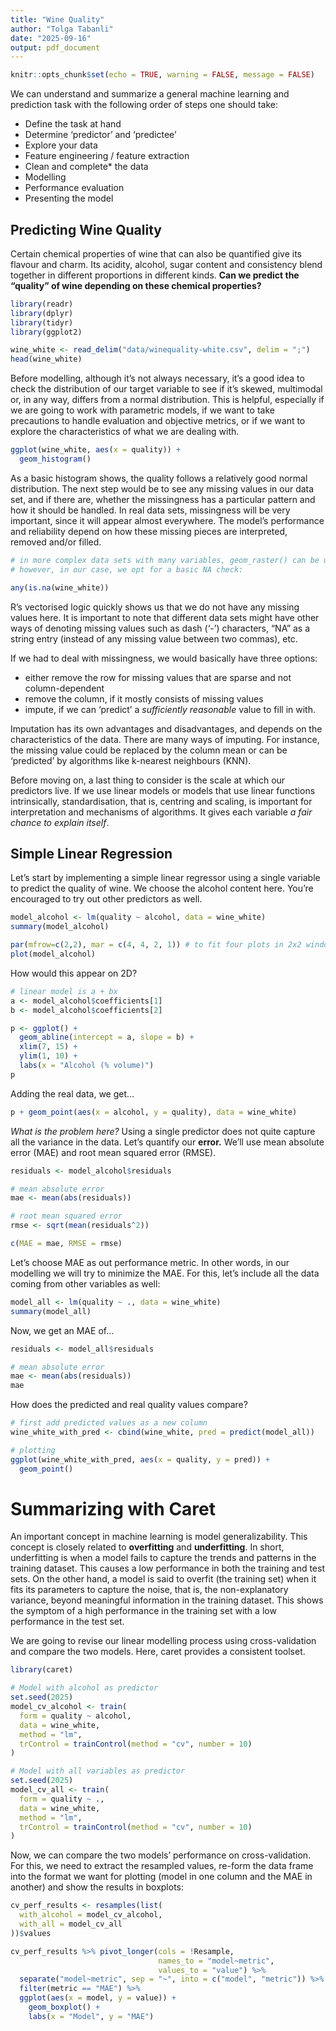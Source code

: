 ```yaml
---
title: "Wine Quality"
author: "Tolga Tabanli"
date: "2025-09-16"
output: pdf_document
---
```


```r
knitr::opts_chunk$set(echo = TRUE, warning = FALSE, message = FALSE)
```

We can understand and summarize a general machine learning and prediction task with the following order of steps one should take:

* Define the task at hand
* Determine 'predictor' and 'predictee'
* Explore your data
* Feature engineering / feature extraction
* Clean and complete\* the data
* Modelling
* Performance evaluation
* Presenting the model

## Predicting Wine Quality

Certain chemical properties of wine that can also be quantified give its flavour and charm.
Its acidity, alcohol, sugar content and consistency blend together in different proportions in different kinds. **Can we predict the "quality" of wine depending on these chemical properties?**

```r
library(readr)
library(dplyr)
library(tidyr)
library(ggplot2)

wine_white <- read_delim("data/winequality-white.csv", delim = ";")
head(wine_white)
```

Before modelling, although it's not always necessary, it's a good idea to check the distribution of our target variable to see if it's skewed, multimodal or, in any way, differs from a normal distribution. This is helpful, especially if we are going to work with parametric models, if we want to take precautions to handle evaluation and objective metrics, or if we want to explore the characteristics of what we are dealing with.

```r
ggplot(wine_white, aes(x = quality)) +
  geom_histogram()
```

As a basic histogram shows, the quality follows a relatively good normal distribution.
The next step would be to see any missing values in our data set, and if there are, whether the missingness has a particular pattern and how it should be handled.
In real data sets, missingness will be very important, since it will appear almost everywhere.
The model's performance and reliability depend on how these missing pieces are interpreted, removed and/or filled.

```r
# in more complex data sets with many variables, geom_raster() can be used to visualize missingness
# however, in our case, we opt for a basic NA check:

any(is.na(wine_white))

```

R's vectorised logic quickly shows us that we do not have any missing values here.
It is important to note that different data sets might have other ways of denoting missing values
such as dash ('-') characters, "NA" as a string entry (instead of any missing value between two commas), etc.

If we had to deal with missingness, we would basically have three options:

* either remove the row for missing values that are sparse and not column-dependent
* remove the column, if it mostly consists of missing values
* impute, if we can 'predict' a *sufficiently reasonable* value to fill in with.

Imputation has its own advantages and disadvantages, and depends on the characteristics of the data.
There are many ways of imputing. For instance, the missing value could be replaced by the column mean or can be 'predicted' by algorithms like k-nearest neighbours (KNN).

Before moving on, a last thing to consider is the scale at which our predictors live.
If we use linear models or models that use linear functions intrinsically, standardisation, that is, centring and scaling, is important for interpretation and mechanisms of algorithms.
It gives each variable *a fair chance to explain itself*.

## Simple Linear Regression

Let's start by implementing a simple linear regressor using a single variable to predict the quality of wine.
We choose the alcohol content here. You're encouraged to try out other predictors as well.

```r
model_alcohol <- lm(quality ~ alcohol, data = wine_white)
summary(model_alcohol)

par(mfrow=c(2,2), mar = c(4, 4, 2, 1)) # to fit four plots in 2x2 window
plot(model_alcohol)
```

How would this appear on 2D?

```r
# linear model is a + bx
a <- model_alcohol$coefficients[1]
b <- model_alcohol$coefficients[2]

p <- ggplot() +
  geom_abline(intercept = a, slope = b) +
  xlim(7, 15) +
  ylim(1, 10) +
  labs(x = "Alcohol (% volume)")
p
```

Adding the real data, we get...

```r
p + geom_point(aes(x = alcohol, y = quality), data = wine_white)
```

*What is the problem here?*
Using a single predictor does not quite capture all the variance in the data.
Let's quantify our **error.** We'll use mean absolute error (MAE) and
root mean squared error (RMSE).

```r
residuals <- model_alcohol$residuals

# mean absolute error
mae <- mean(abs(residuals))

# root mean squared error
rmse <- sqrt(mean(residuals^2))

c(MAE = mae, RMSE = rmse)
```

Let's choose MAE as out performance metric. In other words, in our modelling we will
try to minimize the MAE. For this, let's include all the data coming from other variables as well:

```r
model_all <- lm(quality ~ ., data = wine_white)
summary(model_all)
```

Now, we get an MAE of...

```r
residuals <- model_all$residuals

# mean absolute error
mae <- mean(abs(residuals))
mae
```

How does the predicted and real quality values compare?

```r
# first add predicted values as a new column
wine_white_with_pred <- cbind(wine_white, pred = predict(model_all))

# plotting
ggplot(wine_white_with_pred, aes(x = quality, y = pred)) +
  geom_point()
```

# Summarizing with Caret

An important concept in machine learning is model generalizability.
This concept is closely related to **overfitting** and **underfitting**.
In short, underfitting is when a model fails to capture the trends and patterns
in the training dataset.
This causes a low performance in both the training and test sets.
On the other hand, a model is said to overfit (the training set) when it fits
its parameters to capture the noise, that is,
the non-explanatory variance, beyond meaningful information in the training dataset.
This shows the symptom of a high performance in the training set with a low performance in the test set.

We are going to revise our linear modelling process using cross-validation and compare the two models.
Here, caret provides a consistent toolset.

```r
library(caret)

# Model with alcohol as predictor
set.seed(2025)
model_cv_alcohol <- train(
  form = quality ~ alcohol, 
  data = wine_white, 
  method = "lm",
  trControl = trainControl(method = "cv", number = 10)
)

# Model with all variables as predictor
set.seed(2025)
model_cv_all <- train(
  form = quality ~ ., 
  data = wine_white, 
  method = "lm",
  trControl = trainControl(method = "cv", number = 10)
)
```

Now, we can compare the two models' performance on cross-validation.
For this, we need to extract the resampled values,
re-form the data frame into the format we want for plotting (model in one column and the MAE in another)
and show the results in boxplots:

```r
cv_perf_results <- resamples(list(
  with_alcohol = model_cv_alcohol, 
  with_all = model_cv_all
))$values

cv_perf_results %>% pivot_longer(cols = !Resample,
                                 names_to = "model~metric",
                                 values_to = "value") %>%
  separate("model~metric", sep = "~", into = c("model", "metric")) %>%
  filter(metric == "MAE") %>%
  ggplot(aes(x = model, y = value)) +
    geom_boxplot() +
    labs(x = "Model", y = "MAE")
```

